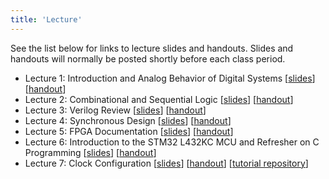 ```yaml
---
title: 'Lecture'
---
```


See the list below for links to lecture slides and handouts. Slides and handouts will normally be posted shortly before each class period.

- Lecture 1: Introduction and Analog Behavior of Digital Systems [[slides](./slides/lecture-01-slides.pdf)] [[handout](./slides/lecture-01-handout.pdf)]
- Lecture 2: Combinational and Sequential Logic [[slides](./slides/lecture-02-slides.pdf)] [[handout](./slides/lecture-02-handout.pdf)]
- Lecture 3: Verilog Review [[slides](./slides/lecture-03-slides.pdf)] [[handout](./slides/lecture-03-handout.pdf)]
- Lecture 4: Synchronous Design [[slides](./slides/lecture-04-slides.pdf)] [[handout](./slides/lecture-04-handout.pdf)]
- Lecture 5: FPGA Documentation [[slides](./slides/lecture-05-slides.pdf)] [[handout](./slides/lecture-05-handout.pdf)]
- Lecture 6: Introduction to the STM32 L432KC MCU and Refresher on C Programming [[slides](./slides/lecture-06-slides.pdf)] [[handout](./slides/lecture-06-handout.pdf)]
- Lecture 7: Clock Configuration [[slides](./slides/lecture-07-slides.pdf)] [[handout](./slides/lecture-07-handout.pdf)] [[tutorial repository](https://github.com/HMC-E155/tutorial-clock-configuration)]
<!-- * Lecture 8: C Programming [[slides](./slides/lecture-08-slides.pdf)] [[handout](./slides/lecture-08-handout.pdf)]
* Lecture 9: Clock Configuration [[slides](./slides/lecture-09-slides.pdf)] [[handout](./slides/lecture-09-handout.pdf)]
* Lecture 10: Timers [[slides](./slides/lecture-10-slides.pdf)] [[handout](./slides/lecture-10-handout.pdf)]
* Lecture 11: Serial Interfaces and SPI [[slides](./slides/lecture-11-slides.pdf)] [[handout](./slides/lecture-11-handout.pdf)]
* Lecture 12: UART and the Internet of Things [[slides](./slides/lecture-12-slides.pdf)] [[handout](./slides/lecture-12-handout.pdf)]
* Lecture 13: Introduction to AES: Galois Fields [[slides](./slides/lecture-13-slides.pdf)] [[handout](./slides/lecture-13-handout.pdf)]
* Lecture 14: The Advanced Encryption Standard (AES) [[slides](./slides/lecture-14-slides.pdf)] [[handout](./slides/lecture-14-handout.pdf)]
* Lecture 15: Final Project Kickoff
* Lecture 16: Graphics and Displays
* Lecture 17: Motors and Speakers
* Lecture 18: Interrupts [[slides](./slides/lecture-18-slides.pdf)] [[handout](./slides/lecture-18-handout.pdf)]
* Lecture 19: Interrupts Activity [[slides](./slides/lecture-19-slides.pdf)] [[handout](./slides/lecture-19-handout.pdf)]
* Lecture 20: The Fast Fourier Transform [[slides](./slides/lecture-20-slides.pdf)] [[handout](./slides/lecture-20-handout.pdf)]
* Lecture 21: Direct Memory Access [[slides](./slides/lecture-21-slides.pdf)] [[handout](./slides/lecture-21-handout.pdf)]
* Lecture 22: Introduction to Real Time Operating Systems [[slides](./slides/lecture-22-slides.pdf)] [[handout](./slides/lecture-22-handout.pdf)] -->
